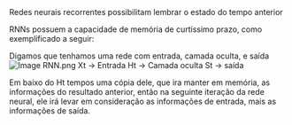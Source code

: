 
<MDXLayout>
Redes neurais recorrentes possibilitam lembrar o estado do tempo anterior

RNNs possuem a capacidade de memória de curtíssimo prazo, como exemplificado a seguir:

Digamos que tenhamos uma rede com entrada, camada oculta, e saída
![Image RNN.png](../vite.svg)
Xt -> Entrada
Ht -> Camada oculta
St -> saída

Em baixo do Ht tempos uma cópia dele, que ira manter em memória, as informações do resultado anterior, então na seguinte iteração da rede neural, ele irá levar em consideração as informações de entrada, mais as informações de saída.

</MDXLayout>
